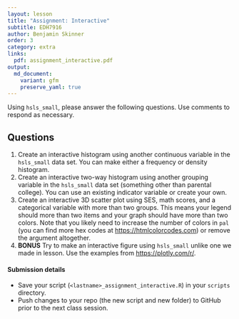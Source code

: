 ```yaml
---
layout: lesson
title: "Assignment: Interactive"
subtitle: EDH7916
author: Benjamin Skinner
order: 3
category: extra
links:
  pdf: assignment_interactive.pdf
output:
  md_document:
    variant: gfm
    preserve_yaml: true
---
```


Using `hsls_small`, please answer the following questions. Use
comments to respond as necessary.

## Questions

1. Create an interactive histogram using another continuous variable
in the `hsls_small` data set. You can make either a frequency or
density histogram. 
1. Create an interactive two-way histogram using another grouping
variable in the `hsls_small` data set (something other than parental
college). You can use an existing indicator variable or create your
own. 
1. Create an interactive 3D scatter plot using SES, math scores, and a
categorical variable with more than two groups. This means your legend
should more than two items and your graph should have more than two
colors. Note that you likely need to increase the number of colors in
`pal` (you can find more hex codes at
[https://htmlcolorcodes.com](https://htmlcolorcodes.com)) or remove
the argument altogether.
1. **BONUS** Try to make an interactive figure using `hsls_small`
   unlike one we made in lesson. Use the examples from
   [https://plotly.com/r/](https://plotly.com/r/). 

#### Submission details

- Save your script (`<lastname>_assignment_interactive.R`) in your `scripts`
  directory.
- Push changes to your repo (the new script and new folder) to GitHub
  prior to the next class session.





